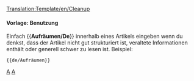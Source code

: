 <noinclude>[[Translation:Template/en/Cleanup]]</noinclude><noinclude></noinclude>{{de/Ambox| Typ   = Stil
| Text  = <strong>Aufräumen</strong><br>Dieser Artikel muss aufgeräumt werden. Er ist gewachsen und unübersichtlich geworden. Improvisiere den Artikel, indem du manche Teile neuschreibst oder indem du dem Artikel eine neue Struktur gibst.
}}<includeonly>{{{1|[[Category:en/Cleanup]]}}}</includeonly><noinclude>

====Vorlage: Benutzung====

Einfach <nowiki>{{</nowiki>'''Aufräumen/De'''<nowiki>}}</nowiki> innerhalb eines Artikels eingeben wenn du denkst, dass der Artikel nicht gut strukturiert ist, veraltete Informationen enthält oder generell schwer zu lesen ist.
Beispiel:
<pre>{{de/Aufräumen}}</pre>
{{de/Aufräumen|1=}}

[[Category:de/Vorlagen|A]][[Category:de/Message-Boxen|A]]
</noinclude>